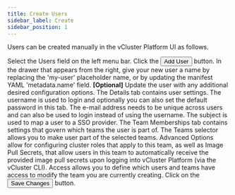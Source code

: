 ```yaml
---
title: Create Users
sidebar_label: Create
sidebar_position: 1
---
```



Users can be created manually in the vCluster Platform UI as follows.

<Flow id="create-user">
  <Step>
    Select the <NavStep>Users</NavStep> field on the left menu bar.
  </Step>
  <Step>
    Click the <Button>Add User</Button> button.
  </Step>
  <Step>
    In the drawer that appears from the right, give your new user a name by
    replacing the 'my-user' placeholder name, or by updating the manifest YAML
    'metadata.name' field.
  </Step>
  <Step>
    <b>[Optional]</b> Update the user with any additional desired configuration
    options.
    <Flow id="create-user-optional-ui">
      <Step>
        The <Label>Details</Label> tab contains user settings. The username is
        used to login and optionally you can also set the default password in
        this tab. The e-mail address needs to be unique across users and can
        also be used to login instead of using the username. The subject is used
        to map a user to a SSO provider.
      </Step>
      <Step>
        The <Label>Team Memberships</Label> tab contains settings that govern
        which teams the user is part of. The <Label>Teams</Label> selector
        allows you to make user part of the selected teams.
      </Step>
      <Step>
        <Label>Advanced Options</Label> allow for configuring cluster roles that
        apply to this team, as well as Image Pull Secrets, that allow users in
        this team to automatically receive the provided image pull secrets upon
        logging into vCluster Platform (via the vCluster CLI).
      </Step>
      <Step>
        <Label>Access</Label> allows you to define which users and teams have
        access to modify the team you are currently creating.
      </Step>
    </Flow>
  </Step>
  <Step>
    Click on the <Button>Save Changes</Button> button.
  </Step>
</Flow>
